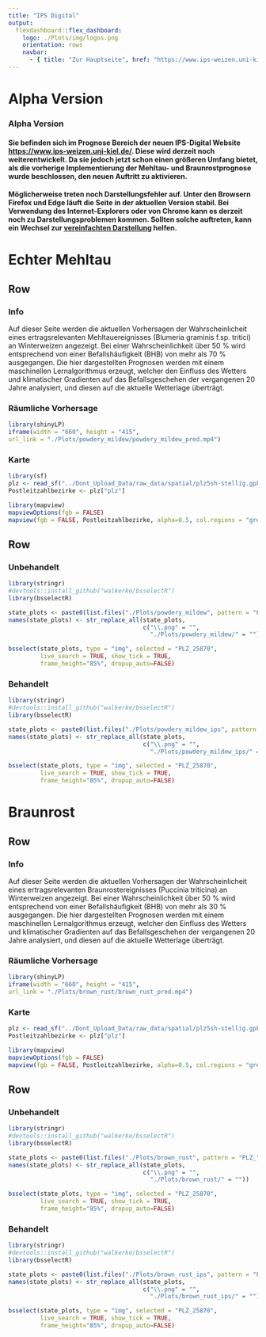 ```yaml
---
title: "IPS Digital"
output: 
  flexdashboard::flex_dashboard:
    logo: ./Plots/img/logos.png
    orientation: rows
    navbar:
      - { title: "Zur Hauptseite", href: "https://www.ips-weizen.uni-kiel.de/", align: right }
---
```


Alpha Version
===================================== 

### Alpha Version
#### Sie befinden sich im Prognose Bereich der neuen **IPS-Digital** Website [https://www.ips-weizen.uni-kiel.de/](https://www.ips-weizen.uni-kiel.de/). Diese wird derzeit noch weiterentwickelt. Da sie jedoch jetzt schon einen größeren Umfang bietet, als die vorherige Implementierung der Mehltau- und Braunrostprognose wurde beschlossen, den neuen Auftritt zu aktivieren.

#### Möglicherweise treten noch Darstellungsfehler auf. Unter den Browsern Firefox und Edge läuft die Seite in der aktuellen Version stabil. Bei Verwendung des Internet-Explorers oder von Chrome kann es derzeit noch zu Darstellungsproblemen kommen. Sollten solche auftreten, kann ein Wechsel zur [vereinfachten Darstellung](https://whamer.github.io/IPS-Digital_plain.html) helfen.




<!-- Septoria Tritici -->
<!-- =====================================  -->


<!-- Row  -->
<!-- ------------------------------------- -->

<!-- ### Info  -->

<!-- Für Infektionen mit dem Erreger Septoria tritici wird die Dauer einer hohen Blattnässe als entscheidend erachtet. Die Graphiken im unteren Bereich dieser Seite stellen sowohl die Blattnässe als auch den Niederschlag für die Beprobungstandorte des IPS-Monitorings an.  -->

<!-- *Anfällige Sorten:* -->

<!-- Die **orangefarbenen Balken** zeigen dabei eine Blattnässe an, welche länger als 36 Stunden über 98 % lag.  -->

<!-- *Weniger anfällige Sorten:* -->

<!-- **Rote Bereiche** symbolisieren eine entsprechende Befeuchtung über mehr als 48 Stunden. -->


<!-- ### Karte -->

<!-- ```{r} -->
<!-- library(sf) -->
<!-- locations <- read_sf("../Dont_Upload_Data/raw_data/spatial/standorte.gpkg") %>%  -->
<!--   dplyr::select(Standort) -->

<!-- plz <- read_sf("../Dont_Upload_Data/raw_data/spatial/plz5sh-stellig.gpkg") -->
<!-- Postleitzahlbezirke <- plz["plz"]  -->
<!-- library(mapview) -->
<!-- mapviewOptions(fgb = FALSE) -->
<!-- mapview(fgb = FALSE, locations,col.regions="black",legend=FALSE) -->

<!-- ``` -->


<!-- Row{.tabset .tabset-fade} -->
<!-- ------------------------------------- -->


<!-- ### Standortbezogene Wetterbeobachtungen (Woche) -->
<!-- ```{r} -->

<!-- library(stringr) -->
<!-- #devtools::install_github("walkerke/bsselectR") -->
<!-- library(bsselectR) -->

<!-- state_plots <- paste0(list.files("./Plots/septoria_tritici", pattern = "_w.png",full.names = TRUE)) -->
<!-- names(state_plots) <- str_replace_all(state_plots,  -->
<!--                                       c("\\_w.png" = "",  -->
<!--                                         "./Plots/septoria_tritici/" = "")) -->

<!-- bsselect(state_plots, type = "img", selected = "Barlt",  -->
<!--          live_search = TRUE, show_tick = TRUE, -->
<!--          frame_height="85%", dropup_auto=FALSE) -->
<!-- ``` -->

<!-- ### Standortbezogene Wetterbeobachtungen (Jahr) -->
<!-- ```{r} -->

<!-- library(stringr) -->
<!-- #devtools::install_github("walkerke/bsselectR") -->
<!-- library(bsselectR) -->

<!-- state_plots <- paste0(list.files("./Plots/septoria_tritici", pattern = "_a.png",full.names = TRUE)) -->
<!-- names(state_plots) <- str_replace_all(state_plots,  -->
<!--                                       c("\\_a.png" = "",  -->
<!--                                         "./Plots/septoria_tritici/" = "")) -->

<!-- bsselect(state_plots, type = "img", selected = "Barlt",  -->
<!--          live_search = TRUE, show_tick = TRUE, -->
<!--          frame_height="85%", dropup_auto=FALSE) -->
<!-- ```  -->










Echter Mehltau
===================================== 


Row 
-------------------------------------
    
### Info {data-width=250}
    
Auf dieser Seite werden die aktuellen Vorhersagen der Wahrscheinlicheit eines ertragsrelevanten Mehltauereignisses (Blumeria graminis f.sp. tritici) an Winterweizen angezeigt. Bei einer Wahrscheinlichkeit über 50 % wird entsprechend von einer Befallshäufigkeit (BHB) von mehr als 70 % ausgegangen. Die hier dargestellten Prognosen werden mit einem maschinellen Lernalgorithmus erzeugt, welcher den Einfluss des Wetters und klimatischer Gradienten auf das Befallsgeschehen der vergangenen 20 Jahre analysiert, und diesen auf die aktuelle Wetterlage überträgt.

### Räumliche Vorhersage 

```r
library(shinyLP)
iframe(width = "660", height = "415",
url_link = "./Plots/powdery_mildew/powdery_mildew_pred.mp4")
```



### Karte
    
```r
library(sf)
plz <- read_sf("../Dont_Upload_Data/raw_data/spatial/plz5sh-stellig.gpkg")
Postleitzahlbezirke <- plz["plz"] 

library(mapview)
mapviewOptions(fgb = FALSE)
mapview(fgb = FALSE, Postleitzahlbezirke, alpha=0.5, col.regions = "grey40",legend=FALSE)
```



Row {.tabset .tabset-fade}
-------------------------------------

### Unbehandelt

```r

library(stringr)
#devtools::install_github("walkerke/bsselectR")
library(bsselectR)

state_plots <- paste0(list.files("./Plots/powdery_mildew", pattern = "PLZ_",full.names = TRUE))
names(state_plots) <- str_replace_all(state_plots, 
                                      c("\\.png" = "", 
                                        "./Plots/powdery_mildew/" = ""))

bsselect(state_plots, type = "img", selected = "PLZ_25870", 
         live_search = TRUE, show_tick = TRUE,
         frame_height="85%", dropup_auto=FALSE)
```
      
  
### Behandelt

```r

library(stringr)
#devtools::install_github("walkerke/bsselectR")
library(bsselectR)

state_plots <- paste0(list.files("./Plots/powdery_mildew_ips", pattern = "PLZ_",full.names = TRUE))
names(state_plots) <- str_replace_all(state_plots, 
                                      c("\\.png" = "", 
                                        "./Plots/powdery_mildew_ips/" = ""))

bsselect(state_plots, type = "img", selected = "PLZ_25870", 
         live_search = TRUE, show_tick = TRUE,
         frame_height="85%", dropup_auto=FALSE)
```
 








Braunrost
===================================== 

Row 
-------------------------------------
    
### Info {data-width=250}
    
Auf dieser Seite werden die aktuellen Vorhersagen der Wahrscheinlicheit eines ertragsrelevanten Braunrostereignisses (Puccinia triticina) an Winterweizen angezeigt. Bei einer Wahrscheinlichkeit über 50 % wird entsprechend von einer Befallshäufigkeit (BHB) von mehr als 30 % ausgegangen. Die hier dargestellten Prognosen werden mit einem maschinellen Lernalgorithmus erzeugt, welcher den Einfluss des Wetters und klimatischer Gradienten auf das Befallsgeschehen der vergangenen 20 Jahre analysiert, und diesen auf die aktuelle Wetterlage überträgt.


### Räumliche Vorhersage

```r
library(shinyLP)
iframe(width = "660", height = "415",
url_link = "./Plots/brown_rust/brown_rust_pred.mp4")
```

### Karte
    
```r
plz <- read_sf("../Dont_Upload_Data/raw_data/spatial/plz5sh-stellig.gpkg")
Postleitzahlbezirke <- plz["plz"] 

library(mapview)
mapviewOptions(fgb = FALSE)
mapview(fgb = FALSE, Postleitzahlbezirke, alpha=0.5, col.regions = "grey40",legend=FALSE)
```



   
Row {.tabset .tabset-fade}
-------------------------------------

### Unbehandelt

```r

library(stringr)
#devtools::install_github("walkerke/bsselectR")
library(bsselectR)

state_plots <- paste0(list.files("./Plots/brown_rust", pattern = "PLZ_", full.names = TRUE))
names(state_plots) <- str_replace_all(state_plots, 
                                      c("\\.png" = "", 
                                        "./Plots/brown_rust/" = ""))

bsselect(state_plots, type = "img", selected = "PLZ_25870", 
         live_search = TRUE, show_tick = TRUE,
         frame_height="85%", dropup_auto=FALSE)
```

### Behandelt

```r

library(stringr)
#devtools::install_github("walkerke/bsselectR")
library(bsselectR)

state_plots <- paste0(list.files("./Plots/brown_rust_ips", pattern = "PLZ_", full.names = TRUE))
names(state_plots) <- str_replace_all(state_plots, 
                                      c("\\.png" = "", 
                                        "./Plots/brown_rust_ips/" = ""))

bsselect(state_plots, type = "img", selected = "PLZ_25870", 
         live_search = TRUE, show_tick = TRUE,
         frame_height="85%", dropup_auto=FALSE)
```



